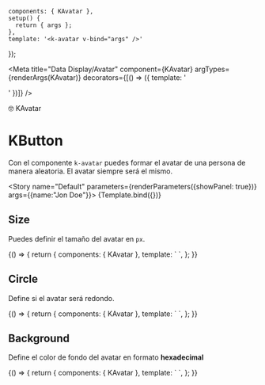 
    components: { KAvatar },
    setup() {
      return { args };
    },
    template: '<k-avatar v-bind="args" />'
});

<Meta title="Data Display/Avatar" component={KAvatar} argTypes={renderArgs(KAvatar)} decorators={[() => ({ template: '<div class="flex items-center justify-center p-10"><story /></div>' })]} />

<SHead image="https://media3.giphy.com/media/Cu87j5pPIL1hS/giphy.gif?cid=ecf05e47wwz771td1t86kiibuastopo4ywkqzs9oa71hvio8&rid=giphy.gif&ct=g">🤓 KAvatar</SHead>

# KButton
Con el componente `k-avatar` puedes formar el avatar de una persona de manera aleatoria. El avatar siempre será el mismo.

<Story name="Default" parameters={renderParameters({showPanel: true})} args={{name:"Jon Doe"}}>
  {Template.bind({})}
</Story>

<ArgsTable story="Default" />

## **Size**
Puedes definir el tamaño del avatar en `px`.

<Canvas>
  <Story name="Size" argTypes={renderArgs(KAvatar, {}, true)} parameters={renderParameters({showPanel: false})}>
    {() => {
      return {
        components: { KAvatar },
        template: `
          <k-avatar :size="80" class="mr-4" name="Jhon" />
          <k-avatar :size="120" class="mr-4" name="Mery" />
          <k-avatar :size="160" class="mr-4" name="Adam" />
          <k-avatar :size="200" name="Luca" />
        `,
      };
    }}
  </Story>
</Canvas>

## **Circle**
Define si el avatar será redondo.

<Canvas>
  <Story name="Circle" argTypes={renderArgs(KAvatar, {}, true)} parameters={renderParameters({showPanel: false})}>
    {() => {
      return {
        components: { KAvatar },
        template: `
          <k-avatar circle :size="80" class="mr-4" name="Jhon" />
          <k-avatar circle :size="120" class="mr-4" name="Mery" />
          <k-avatar circle :size="160" class="mr-4" name="Adam" />
          <k-avatar circle :size="200" name="Luca" />
        `,
      };
    }}
  </Story>
</Canvas>

## **Background**
Define el color de fondo del avatar en formato **hexadecimal**

<Canvas>
  <Story name="Background" argTypes={renderArgs(KAvatar, {}, true)} parameters={renderParameters({showPanel: false})}>
    {() => {
      return {
        components: { KAvatar },
        template: `
          <k-avatar :size="200" bg-color="#ff00ff" name="Jhon" />
        `,
      };
    }}
  </Story>
</Canvas>